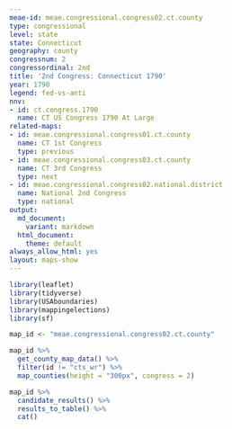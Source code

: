 ```yaml
---
meae-id: meae.congressional.congress02.ct.county
type: congressional
level: state
state: Connecticut
geography: county
congressnum: 2
congressordinal: 2nd
title: '2nd Congress: Connecticut 1790'
year: 1790
legend: fed-vs-anti
nnv:
- id: ct.congress.1790
  name: CT US Congress 1790 At Large
related-maps:
- id: meae.congressional.congress01.ct.county
  name: CT 1st Congress
  type: previous
- id: meae.congressional.congress03.ct.county
  name: CT 3rd Congress
  type: next
- id: meae.congressional.congress02.national.district
  name: National 2nd Congress
  type: national
output:
  md_document:
    variant: markdown
  html_document:
    theme: default
always_allow_html: yes
layout: maps-show
---
```


```r
library(leaflet)
library(tidyverse)
library(USAboundaries)
library(mappingelections)
library(sf)

map_id <- "meae.congressional.congress02.ct.county"
```

<div class="map">

```r
map_id %>%
  get_county_map_data() %>% 
  filter(id != "cts_wr") %>% 
  map_counties(height = "300px", congress = 2)
```

</div>

<div class="results-table">

```r
map_id %>%
  candidate_results() %>%
  results_to_table() %>%
  cat()
```

</div>
